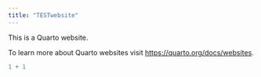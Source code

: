 ```yaml
---
title: "TESTwebsite"
---
```


This is a Quarto website.

To learn more about Quarto websites visit <https://quarto.org/docs/websites>.

```r
1 + 1
```
